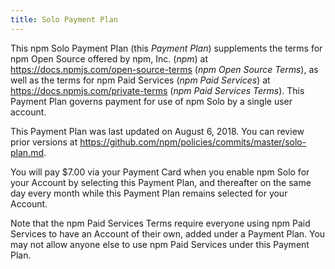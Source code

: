 ```yaml
---
title: Solo Payment Plan
---
```


This npm Solo Payment Plan (this _Payment Plan_) supplements
the terms for npm Open Source offered by npm, Inc. (_npm_) at
<https://docs.npmjs.com/open-source-terms> (_npm Open Source
Terms_), as well as the terms for npm Paid Services (_npm Paid Services_)
at <https://docs.npmjs.com/private-terms> (_npm Paid
Services Terms_). This Payment Plan governs payment for use of
npm Solo by a single user account.

This Payment Plan was last updated on
August 6, 2018.
You can review prior versions at
<https://github.com/npm/policies/commits/master/solo-plan.md>.

You will pay $7.00 via your Payment Card when you enable npm Solo
for your Account by selecting this Payment Plan, and thereafter
on the same day every month while this Payment Plan remains
selected for your Account.

Note that the npm Paid Services Terms require everyone using npm Paid
Services to have an Account of their own, added under a Payment Plan.
You may not allow anyone else to use npm Paid Services under this
Payment Plan.
